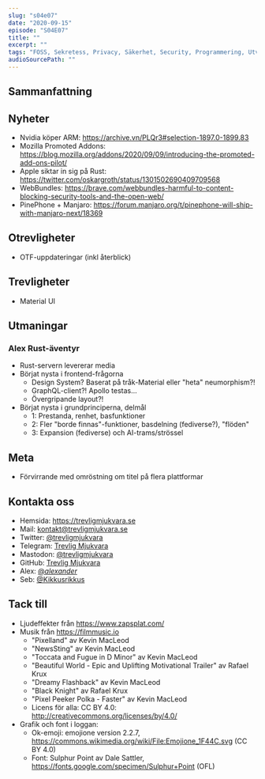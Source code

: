 ```yaml
---
slug: "s04e07"
date: "2020-09-15"
episode: "S04E07"
title: ""
excerpt: "" 
tags: "FOSS, Sekretess, Privacy, Säkerhet, Security, Programmering, Utveckling, RaspberryPi, Mjukvara, PinePhone, Technology, Linux, Open Source, git, vim, rust, node, npm, i3-gaps, Red Hat, Lenovo, ThinkPad, WSL 2, System76, Blender, PipeWire, IE11, BandID, Swish, Facebook" 
audioSourcePath: ""
---
```

## Sammanfattning

## Nyheter
- Nvidia köper ARM: https://archive.vn/PLQr3#selection-1897.0-1899.83
- Mozilla Promoted Addons: https://blog.mozilla.org/addons/2020/09/09/introducing-the-promoted-add-ons-pilot/
- Apple siktar in sig på Rust: https://twitter.com/oskargroth/status/1301502690409709568
- WebBundles: https://brave.com/webbundles-harmful-to-content-blocking-security-tools-and-the-open-web/
- PinePhone + Manjaro: https://forum.manjaro.org/t/pinephone-will-ship-with-manjaro-next/18369

## Otrevligheter
- OTF-uppdateringar (inkl återblick)

## Trevligheter
- Material UI

## Utmaningar
### Alex Rust-äventyr 
- Rust-servern levererar media
- Börjat nysta i frontend-frågorna
	- Design System? Baserat på tråk-Material eller "heta" neumorphism?! 
	- GraphQL-client?! Apollo testas...
	- Övergripande layout?!
- Börjat nysta i grundprinciperna, delmål
	- 1: Prestanda, renhet, basfunktioner
	- 2: Fler "borde finnas"-funktioner, basdelning (fediverse?), "flöden"
	- 3: Expansion (fediverse) och AI-trams/strössel
## Meta 
- Förvirrande med omröstning om titel på flera plattformar

## Kontakta oss
- Hemsida: https://trevligmjukvara.se
- Mail: kontakt@trevligmjukvara.se
- Twitter: [@trevligmjukvara](https://twitter.com/trevligmjukvara)
- Telegram: [Trevlig Mjukvara](https://t.me/trevligmjukvara)
- Mastodon: [@trevligmjukvara](https://mastodon.linuxkompis.se/@trevligmjukvara)
- GitHub: [Trevlig Mjukvara](https://github.com/trevligmjukvara)
- Alex: [@_alexander_](https://mastodon.online/@_alexander_)
- Seb: [@Kikkusrikkus](https://twitter.com/Kikkusrikkus)

## Tack till
- Ljudeffekter från https://www.zapsplat.com/
- Musik från https://filmmusic.io
  - "Pixelland" av Kevin MacLeod
  - "NewsSting" av Kevin MacLeod
  - "Toccata and Fugue in D Minor" av Kevin MacLeod
  - "Beautiful World - Epic and Uplifting Motivational Trailer" av Rafael Krux
  - "Dreamy Flashback" av Kevin MacLeod
  - "Black Knight" av Rafael Krux
  - "Pixel Peeker Polka - Faster" av Kevin MacLeod
  - Licens för alla: CC BY 4.0: http://creativecommons.org/licenses/by/4.0/
- Grafik och font i loggan:
  - Ok-emoji: emojione version 2.2.7, https://commons.wikimedia.org/wiki/File:Emojione_1F44C.svg (CC BY 4.0)
  - Font: Sulphur Point av Dale Sattler, https://fonts.google.com/specimen/Sulphur+Point (OFL)
